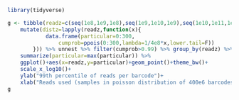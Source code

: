 
```r
library(tidyverse)

g <- tibble(readz=c(seq(1e8,1e9,1e8),seq(1e9,1e10,1e9),seq(1e10,1e11,1e10))) %>% 
    mutate(distz=lapply(readz,function(x){ 
            data.frame(particular=0:300,
                cumprob=ppois(0:300,lambda=1/4e8*x,lower.tail=F)) 
        })) %>% unnest %>% filter(cumprob>0.99) %>% group_by(readz) %>% 
    summarize(particular=max(particular)) %>% 
    ggplot()+aes(x=readz,y=particular)+geom_point()+theme_bw()+
    scale_x_log10()+
    ylab("99th percentile of reads per barcode")+
    xlab("Reads used (samples in poisson distribution of 400e6 barcodes)")
g

```

